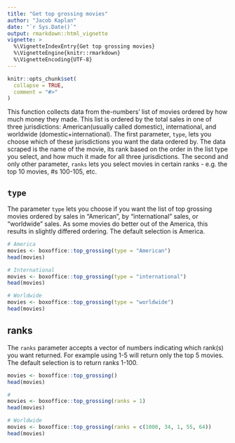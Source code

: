 ```yaml
---
title: "Get top grossing movies"
author: "Jacob Kaplan"
date: "`r Sys.Date()`"
output: rmarkdown::html_vignette
vignette: >
  %\VignetteIndexEntry{Get top grossing movies}
  %\VignetteEngine{knitr::rmarkdown}
  %\VignetteEncoding{UTF-8}
---
```


```r
knitr::opts_chunk$set(
  collapse = TRUE,
  comment = "#>"
)
```

This function collects data from the-numbers' list of movies ordered by how much money they made. This list is ordered by the total sales in one of three jurisdictions: American(usually called domestic), international, and worldwide (domestic+international). The first parameter, `type`, lets you choose which of these jurisdictions you want the data ordered by. The data scraped is the name of the movie, its rank based on the order in the list type you select, and how much it made for all three jurisdictions. The second and only other parameter, `ranks` lets you select movies in certain ranks - e.g. the top 10 movies, #s 100-105, etc.

## `type`

The parameter `type` lets you choose if you want the list of top grossing movies ordered by sales in "American", by "international" sales, or "worldwide" sales. As some movies do better out of the America, this results in slightly differed ordering. The default selection is America.

```r
# America
movies <- boxoffice::top_grossing(type = "American")
head(movies)
```

```r
# International
movies <- boxoffice::top_grossing(type = "international")
head(movies)
```

```r
# Worldwide
movies <- boxoffice::top_grossing(type = "worldwide")
head(movies)
```

## ranks

The `ranks` parameter accepts a vector of numbers indicating which rank(s) you want returned. For example using 1-5 will return only the top 5 movies. The default selection is to return ranks 1-100.

```r
movies <- boxoffice::top_grossing()
head(movies)
```

```r
# 
movies <- boxoffice::top_grossing(ranks = 1)
head(movies)
```

```r
# Worldwide
movies <- boxoffice::top_grossing(ranks = c(1000, 34, 1, 55, 64))
head(movies)
```
